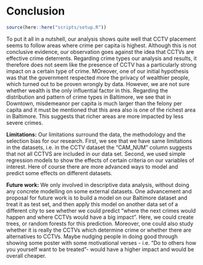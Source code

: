 # Conclusion {.tabset}

```r
source(here::here("scripts/setup.R"))
```

To put it all in a nutshell, our analysis shows quite well that CCTV placement seems to follow areas where crime per capita is highest. Although this is not conclusive evidence, our observation goes against the idea that CCTVs are effective crime deterrents. Regarding crime types our analysis and results, it therefore does not seem like the presence of CCTV has a particularly strong impact on a certain type of crime. MOreover, one of our initial hypothesis was that the government respected more the privacy of wealthier people, which turned out to be proven wrongly by data. However, we are not sure whether wealth is the only influential factor in this. Regarding the distribution and pattern of crime types in Baltimore, we see that in Downtown, misdemeanor per capita is much larger than the felony per capita and it must be mentioned that this area also is one of the richest area in Baltimore. This suggests that richer areas are more impacted by less severe crimes.

**Limitations:** Our limitations surround the data, the methodology and the selection bias for our research. First, we see that we have same limitations in the datasets, i.e. in the CCTV dataset the "CAM_NUM" column suggests that not all CCTVS are included in our data set. Second, we used simple regression models to show the effects of certain criteria on our variables of interest. Here of course there are more advanced ways to model and predict some effects on different datasets. 


**Future work:** We only involved in descriptive data analysis, without doing any concrete modelling on some external datasets. One advancement and proposal for future work is to build a model on our Baltimore dataset and treat it as test set, and then apply this model on another data set of a different city to see whether we could predict "where the next crimes would happen and where CCTVs would have a big impact". Here, we could create trees, or random forests for this prediction. Moreover, one could also study whether it is really the CCTVs which determine crime or whether there are alternatives to CCTVs. Maybe nudging people in doing good through showing some poster with some motivational verses - i.e. "Do to others how you yourself want to be treated"- would have a higher impact and would be overall cheaper. 
